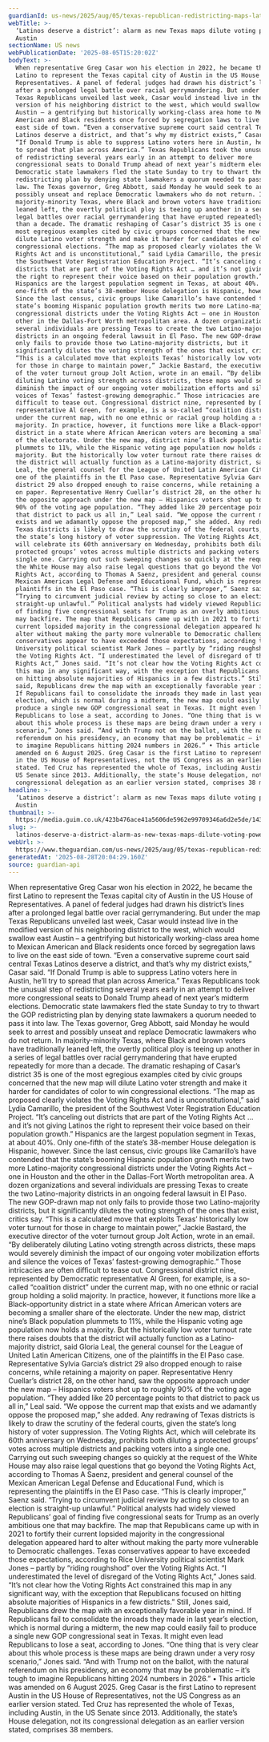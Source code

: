```yaml
---
guardianId: us-news/2025/aug/05/texas-republican-redistricting-maps-latinos
webTitle: >-
  ‘Latinos deserve a district’: alarm as new Texas maps dilute voting power in
  Austin
sectionName: US news
webPublicationDate: '2025-08-05T15:20:02Z'
bodyText: >-
  When representative Greg Casar won his election in 2022, he became the first
  Latino to represent the Texas capital city of Austin in the US House of
  Representatives. A panel of federal judges had drawn his district’s lines
  after a prolonged legal battle over racial gerrymandering. But under the map
  Texas Republicans unveiled last week, Casar would instead live in the modified
  version of his neighboring district to the west, which would swallow east
  Austin – a gentrifying but historically working-class area home to Mexican
  American and Black residents once forced by segregation laws to live on the
  east side of town. “Even a conservative supreme court said central Texas
  Latinos deserve a district, and that’s why my district exists,” Casar said.
  “If Donald Trump is able to suppress Latino voters here in Austin, he’ll try
  to spread that plan across America.” Texas Republicans took the unusual step
  of redistricting several years early in an attempt to deliver more
  congressional seats to Donald Trump ahead of next year’s midterm elections.
  Democratic state lawmakers fled the state Sunday to try to thwart the GOP
  redistricting plan by denying state lawmakers a quorum needed to pass it into
  law. The Texas governor, Greg Abbott, said Monday he would seek to arrest and
  possibly unseat and replace Democratic lawmakers who do not return. In
  majority-minority Texas, where Black and brown voters have traditionally
  leaned left, the overtly political ploy is teeing up another in a series of
  legal battles over racial gerrymandering that have erupted repeatedly for more
  than a decade. The dramatic reshaping of Casar’s district 35 is one of the
  most egregious examples cited by civic groups concerned that the new map will
  dilute Latino voter strength and make it harder for candidates of color to win
  congressional elections. “The map as proposed clearly violates the Voting
  Rights Act and is unconstitutional,” said Lydia Camarillo, the president of
  the Southwest Voter Registration Education Project. “It’s canceling out
  districts that are part of the Voting Rights Act … and it’s not giving Latinos
  the right to represent their voice based on their population growth.”
  Hispanics are the largest population segment in Texas, at about 40%. Only
  one-fifth of the state’s 38-member House delegation is Hispanic, however.
  Since the last census, civic groups like Camarillo’s have contended that the
  state’s booming Hispanic population growth merits two more Latino-majority
  congressional districts under the Voting Rights Act – one in Houston and the
  other in the Dallas-Fort Worth metropolitan area. A dozen organizations and
  several individuals are pressing Texas to create the two Latino-majority
  districts in an ongoing federal lawsuit in El Paso. The new GOP-drawn map not
  only fails to provide those two Latino-majority districts, but it
  significantly dilutes the voting strength of the ones that exist, critics say.
  “This is a calculated move that exploits Texas’ historically low voter turnout
  for those in charge to maintain power,” Jackie Bastard, the executive director
  of the voter turnout group Jolt Action, wrote in an email. “By deliberately
  diluting Latino voting strength across districts, these maps would severely
  diminish the impact of our ongoing voter mobilization efforts and silence the
  voices of Texas’ fastest-growing demographic.” Those intricacies are often
  difficult to tease out. Congressional district nine, represented by Democratic
  representative Al Green, for example, is a so-called “coalition district”
  under the current map, with no one ethnic or racial group holding a solid
  majority. In practice, however, it functions more like a Black-opportunity
  district in a state where African American voters are becoming a smaller share
  of the electorate. Under the new map, district nine’s Black population
  plummets to 11%, while the Hispanic voting age population now holds a
  majority. But the historically low voter turnout rate there raises doubts that
  the district will actually function as a Latino-majority district, said Gloria
  Leal, the general counsel for the League of United Latin American Citizens,
  one of the plaintiffs in the El Paso case. Representative Sylvia Garcia’s
  district 29 also dropped enough to raise concerns, while retaining a majority
  on paper. Representative Henry Cuellar’s district 28, on the other hand, saw
  the opposite approach under the new map – Hispanics voters shot up to roughly
  90% of the voting age population. “They added like 20 percentage points to
  that district to pack us all in,” Leal said. “We oppose the current map that
  exists and we adamantly oppose the proposed map,” she added. Any redrawing of
  Texas districts is likely to draw the scrutiny of the federal courts, given
  the state’s long history of voter suppression. The Voting Rights Act, which
  will celebrate its 60th anniversary on Wednesday, prohibits both diluting a
  protected groups’ votes across multiple districts and packing voters into a
  single one. Carrying out such sweeping changes so quickly at the request of
  the White House may also raise legal questions that go beyond the Voting
  Rights Act, according to Thomas A Saenz, president and general counsel of the
  Mexican American Legal Defense and Educational Fund, which is representing the
  plaintiffs in the El Paso case. “This is clearly improper,” Saenz said.
  “Trying to circumvent judicial review by acting so close to an election is
  straight-up unlawful.” Political analysts had widely viewed Republicans’ goal
  of finding five congressional seats for Trump as an overly ambitious one that
  may backfire. The map that Republicans came up with in 2021 to fortify their
  current lopsided majority in the congressional delegation appeared hard to
  alter without making the party more vulnerable to Democratic challenges. Texas
  conservatives appear to have exceeded those expectations, according to Rice
  University political scientist Mark Jones – partly by “riding roughshod” over
  the Voting Rights Act. “I underestimated the level of disregard of the Voting
  Rights Act,” Jones said. “It’s not clear how the Voting Rights Act constrained
  this map in any significant way, with the exception that Republicans focused
  on hitting absolute majorities of Hispanics in a few districts.” Still, Jones
  said, Republicans drew the map with an exceptionally favorable year in mind.
  If Republicans fail to consolidate the inroads they made in last year’s
  election, which is normal during a midterm, the new map could easily fail to
  produce a single new GOP congressional seat in Texas. It might even lead
  Republicans to lose a seat, according to Jones. “One thing that is very clear
  about this whole process is these maps are being drawn under a very rosy
  scenario,” Jones said. “And with Trump not on the ballot, with the natural
  referendum on his presidency, an economy that may be problematic – it’s tough
  to imagine Republicans hitting 2024 numbers in 2026.” • This article was
  amended on 6 August 2025. Greg Casar is the first Latino to represent Austin
  in the US House of Representatives, not the US Congress as an earlier version
  stated. Ted Cruz has represented the whole of Texas, including Austin, in the
  US Senate since 2013. Additionally, the state’s House delegation, not its
  congressional delegation as an earlier version stated, comprises 38 members.
headline: >-
  ‘Latinos deserve a district’: alarm as new Texas maps dilute voting power in
  Austin
thumbnail: >-
  https://media.guim.co.uk/423b476ace41a5606de5962e99709346a6d2e5de/1437_0_7892_6312/500.jpg
slug: >-
  latinos-deserve-a-district-alarm-as-new-texas-maps-dilute-voting-power-in-austin
webUrl: >-
  https://www.theguardian.com/us-news/2025/aug/05/texas-republican-redistricting-maps-latinos
generatedAt: '2025-08-28T20:04:29.160Z'
source: guardian-api
---
```

When representative Greg Casar won his election in 2022, he became the first Latino to represent the Texas capital city of Austin in the US House of Representatives. A panel of federal judges had drawn his district’s lines after a prolonged legal battle over racial gerrymandering. But under the map Texas Republicans unveiled last week, Casar would instead live in the modified version of his neighboring district to the west, which would swallow east Austin – a gentrifying but historically working-class area home to Mexican American and Black residents once forced by segregation laws to live on the east side of town. “Even a conservative supreme court said central Texas Latinos deserve a district, and that’s why my district exists,” Casar said. “If Donald Trump is able to suppress Latino voters here in Austin, he’ll try to spread that plan across America.” Texas Republicans took the unusual step of redistricting several years early in an attempt to deliver more congressional seats to Donald Trump ahead of next year’s midterm elections. Democratic state lawmakers fled the state Sunday to try to thwart the GOP redistricting plan by denying state lawmakers a quorum needed to pass it into law. The Texas governor, Greg Abbott, said Monday he would seek to arrest and possibly unseat and replace Democratic lawmakers who do not return. In majority-minority Texas, where Black and brown voters have traditionally leaned left, the overtly political ploy is teeing up another in a series of legal battles over racial gerrymandering that have erupted repeatedly for more than a decade. The dramatic reshaping of Casar’s district 35 is one of the most egregious examples cited by civic groups concerned that the new map will dilute Latino voter strength and make it harder for candidates of color to win congressional elections. “The map as proposed clearly violates the Voting Rights Act and is unconstitutional,” said Lydia Camarillo, the president of the Southwest Voter Registration Education Project. “It’s canceling out districts that are part of the Voting Rights Act … and it’s not giving Latinos the right to represent their voice based on their population growth.” Hispanics are the largest population segment in Texas, at about 40%. Only one-fifth of the state’s 38-member House delegation is Hispanic, however. Since the last census, civic groups like Camarillo’s have contended that the state’s booming Hispanic population growth merits two more Latino-majority congressional districts under the Voting Rights Act – one in Houston and the other in the Dallas-Fort Worth metropolitan area. A dozen organizations and several individuals are pressing Texas to create the two Latino-majority districts in an ongoing federal lawsuit in El Paso. The new GOP-drawn map not only fails to provide those two Latino-majority districts, but it significantly dilutes the voting strength of the ones that exist, critics say. “This is a calculated move that exploits Texas’ historically low voter turnout for those in charge to maintain power,” Jackie Bastard, the executive director of the voter turnout group Jolt Action, wrote in an email. “By deliberately diluting Latino voting strength across districts, these maps would severely diminish the impact of our ongoing voter mobilization efforts and silence the voices of Texas’ fastest-growing demographic.” Those intricacies are often difficult to tease out. Congressional district nine, represented by Democratic representative Al Green, for example, is a so-called “coalition district” under the current map, with no one ethnic or racial group holding a solid majority. In practice, however, it functions more like a Black-opportunity district in a state where African American voters are becoming a smaller share of the electorate. Under the new map, district nine’s Black population plummets to 11%, while the Hispanic voting age population now holds a majority. But the historically low voter turnout rate there raises doubts that the district will actually function as a Latino-majority district, said Gloria Leal, the general counsel for the League of United Latin American Citizens, one of the plaintiffs in the El Paso case. Representative Sylvia Garcia’s district 29 also dropped enough to raise concerns, while retaining a majority on paper. Representative Henry Cuellar’s district 28, on the other hand, saw the opposite approach under the new map – Hispanics voters shot up to roughly 90% of the voting age population. “They added like 20 percentage points to that district to pack us all in,” Leal said. “We oppose the current map that exists and we adamantly oppose the proposed map,” she added. Any redrawing of Texas districts is likely to draw the scrutiny of the federal courts, given the state’s long history of voter suppression. The Voting Rights Act, which will celebrate its 60th anniversary on Wednesday, prohibits both diluting a protected groups’ votes across multiple districts and packing voters into a single one. Carrying out such sweeping changes so quickly at the request of the White House may also raise legal questions that go beyond the Voting Rights Act, according to Thomas A Saenz, president and general counsel of the Mexican American Legal Defense and Educational Fund, which is representing the plaintiffs in the El Paso case. “This is clearly improper,” Saenz said. “Trying to circumvent judicial review by acting so close to an election is straight-up unlawful.” Political analysts had widely viewed Republicans’ goal of finding five congressional seats for Trump as an overly ambitious one that may backfire. The map that Republicans came up with in 2021 to fortify their current lopsided majority in the congressional delegation appeared hard to alter without making the party more vulnerable to Democratic challenges. Texas conservatives appear to have exceeded those expectations, according to Rice University political scientist Mark Jones – partly by “riding roughshod” over the Voting Rights Act. “I underestimated the level of disregard of the Voting Rights Act,” Jones said. “It’s not clear how the Voting Rights Act constrained this map in any significant way, with the exception that Republicans focused on hitting absolute majorities of Hispanics in a few districts.” Still, Jones said, Republicans drew the map with an exceptionally favorable year in mind. If Republicans fail to consolidate the inroads they made in last year’s election, which is normal during a midterm, the new map could easily fail to produce a single new GOP congressional seat in Texas. It might even lead Republicans to lose a seat, according to Jones. “One thing that is very clear about this whole process is these maps are being drawn under a very rosy scenario,” Jones said. “And with Trump not on the ballot, with the natural referendum on his presidency, an economy that may be problematic – it’s tough to imagine Republicans hitting 2024 numbers in 2026.” • This article was amended on 6 August 2025. Greg Casar is the first Latino to represent Austin in the US House of Representatives, not the US Congress as an earlier version stated. Ted Cruz has represented the whole of Texas, including Austin, in the US Senate since 2013. Additionally, the state’s House delegation, not its congressional delegation as an earlier version stated, comprises 38 members.
